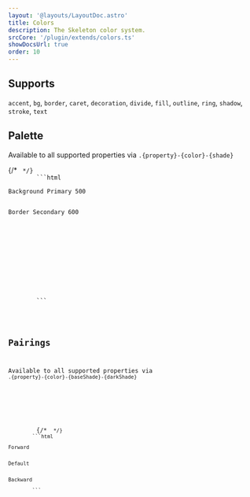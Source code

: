 ```yaml
---
layout: '@layouts/LayoutDoc.astro'
title: Colors
description: The Skeleton color system.
srcCore: '/plugin/extends/colors.ts'
showDocsUrl: true
order: 10
---
```




## Supports

`accent`, `bg`, `border`, `caret`, `decoration`, `divide`, `fill`, `outline`, `ring`, `shadow`, `stroke`, `text`

## Palette

Available to all supported properties via `.{property}-{color}-{shade}`

<Preview client:load>
	<Fragment slot="preview">
		<ExampleColors />
	</Fragment>
	<Fragment slot="code">
		{/* <Code code={ExampleColorsRaw} lang="astro" /> */}
		```html
		<div class="bg-primary-500">Background Primary 500</div>
		<div class="border border-primary-600">Border Secondary 600</div>
		<svg class="fill-surface-950">Fill Surface 950</svg>
		```
	</Fragment>
</Preview>

## Pairings

Available to all supported properties via `.{property}-{color}-{baseShade}-{darkShade}`

<Preview client:load>
	<Fragment slot="preview">
		<ExamplePairings />
	</Fragment>
	<Fragment slot="code">
		{/* <Code code={ExamplePairingsRaw} lang="astro" /> */}
		```html
		<div class="bg-primary-100-900">Forward</div>
		<div class="bg-primary-500">Default</div>
		<div class="bg-primary-900-100">Backward</div>
		```
	</Fragment>
</Preview>
